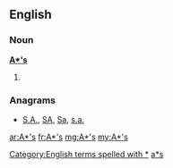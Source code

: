 {{also|Appendix:Variations of "as"}}
==English==

===Noun===
'''[[A]][[*]][['s]]'''

# {{plural of|A*}}

===Anagrams===
* [[S.A.#English|S.A.]], [[SA#English|SA]], [[Sa#English|Sa]], [[s.a.#English|s.a.]]

[[Category:English terms spelled with *]]
[[Category:English terms spelled with '|a*s]]

[[ar:A*'s]]
[[fr:A*'s]]
[[mg:A*'s]]
[[my:A*'s]]